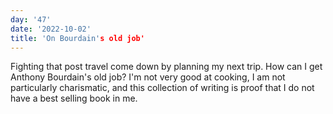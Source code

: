 ```yaml
---
day: '47'
date: '2022-10-02'
title: 'On Bourdain's old job'
---
```


Fighting that post travel come down by planning my next trip. How can I get Anthony Bourdain's old job? I'm not very good at cooking, I am not particularly charismatic, and this collection of writing is proof that I do not have a best selling book in me.
